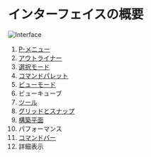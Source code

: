 # インターフェイスの概要

![Interface](/img/interface.png)

1. [P-メニュー](./file-menu)
2. [アウトライナー](./outliner)
3. [選択モード](./selection-mode)
4. [コマンドパレット](./command-palette)
5. [ビューモード](./view-mode)
6. ビューキューブ
7. [ツール](../tool)
8. [グリッドとスナップ](./grid-and-snap)
9. [構築平面](./construction-plane)
10. パフォーマンス
11. [コマンドバー](./command-bar)
12. 詳細表示








